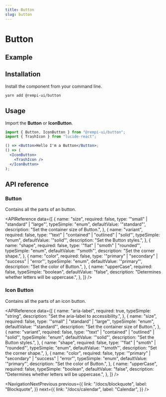 ```yaml
---
title: Button
slug: button
---
```


# Button

<Description text="Buttons allow users to take actions, and make choices, with a single tap." />

## Example

<PreviewComponent name="button" />

## Installation

Install the component from your command line.

```bash
yarn add @rempi-ui/button
```

## Usage

Import the <strong>Button</strong> or <strong>IconButton</strong>.

```jsx
import { Button, IconButton } from "@rempi-ui/button";
import { TrashIcon } from "lucide-react";

() => <Button>Hello I'm a Button</Button>;
() => (
  <IconButton>
    <TrashIcon />
  </IconButton>
);
```

## API reference

### Button

Contains all the parts of an button.

<APIReference
  data={[
    {
      name: "size",
      required: false,
      type: '"small" | "standard" | "large"',
      typeSimple: "enum",
      defaultValue: '"standard"',
      description: "Set the container size of Button.",
    },
    {
      name: "variant",
      required: false,
      type: '"text" | "contained" | "outlined" | "solid"',
      typeSimple: "enum",
      defaultValue: '"solid"',
      description: "Set the Button styles.",
    },
    {
      name: "shape",
      required: false,
      type: '"flat" | "smoth" | "rounded"',
      typeSimple: "enum",
      defaultValue: '"smoth"',
      description: "Set the corner shape.",
    },
    {
      name: "color",
      required: false,
      type: '"primary" | "secondary" | "success" | "error"',
      typeSimple: "enum",
      defaultValue: '"primary"',
      description: "Set the color of Button.",
    },
    {
      name: "upperCase",
      required: false,
      typeSimple: "boolean",
      defaultValue: "false",
      description: "Determines whether letters will be uppercase.",
    },
  ]}
/>

### Icon Button

Contains all the parts of an icon button.

<APIReference
  data={[
    {
      name: "aria-label",
      required: true,
      typeSimple: "string",
      description: "Set the aria-label to accessibility.",
    },
    {
      name: "size",
      required: false,
      type: '"small" | "standard" | "large"',
      typeSimple: "enum",
      defaultValue: '"standard"',
      description: "Set the container size of Button.",
    },
    {
      name: "variant",
      required: false,
      type: '"text" | "contained" | "outlined" | "solid"',
      typeSimple: "enum",
      defaultValue: '"solid"',
      description: "Set the Button styles.",
    },
    {
      name: "shape",
      required: false,
      type: '"flat" | "smoth" | "rounded"',
      typeSimple: "enum",
      defaultValue: '"smoth"',
      description: "Set the corner shape.",
    },
    {
      name: "color",
      required: false,
      type: '"primary" | "secondary" | "success" | "error"',
      typeSimple: "enum",
      defaultValue: '"primary"',
      description: "Set the color of Button.",
    },
    {
      name: "upperCase",
      required: false,
      typeSimple: "boolean",
      defaultValue: "false",
      description: "Determines whether letters will be uppercase.",
    },
  ]}
/>

<NavigationNextPrevious
  previous={{
    link: "/docs/blockquote",
    label: "Blockquote",
  }}
  next={{
    link: "/docs/calendar",
    label: "Calendar",
  }}
/>
